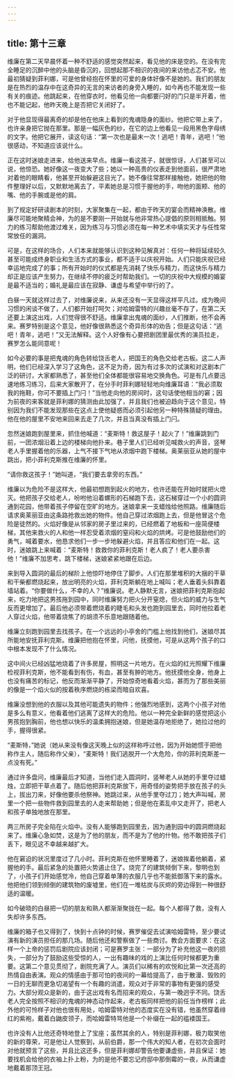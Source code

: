 ```yaml
---
---
---
```

title: 第十三章
---




维廉在第二天早晨怀着一种不舒适的感觉突然起来，看见他的床是空的。在没有完全睡足的沉醉中他的头脑是昏沉的，回想起那不相识的夜间的来访他忐忑不安。他最初猜疑到菲利娜，可是他曾经抱在怀里的可爱的身体好像不是她的。我们的朋友是在热烈的温存中在这奇异的无言的来访者的身旁入睡的，如今再也不能发现一些有关的痕迹。他跳起来，在他穿衣时，他看见他一向都要闩好的门只是半开着，他也不能记起，他昨天晚上是否把它关闭好了。

对于他显现得最离奇的却是他在他床上看到的鬼魂隐身的面纱。他把它带上来了，也许亲身把它抛在那里。那是一幅灰色的纱，在它的边上他看见一段用黑色字母绣的文字。他把它展开，读这句话：“第一次也是最末一次！逃吧！青年，逃吧！”他很感动，不知道应该说什么。

正在这时迷娘走进来，给他送来早点。维廉一看这孩子，就很惊讶，人们甚至可以说，他惊恐。她好像这一夜变大了些；她以一种高贵的仪表走到他面前，很严肃地对着他的眼睛看，他甚至开始躲避这目光了。她不像往常那样接触他，她把他的物件整理好以后，又默默地离去了，平素她总是习惯于握他的手，吻他的面颊、他的嘴、他的手腕或是他的肩。

到了规定好研读剧本的时刻，大家聚集在一起，都由于昨天的宴会而精神涣散。维廉尽可能地聚精会神，为的是不要刚一开始就与他非常热心提倡的原则相抵触。努力的练习帮助他渡过难关，因为练习与习惯必须在每一种艺术中填实天才与任性常常放任的漏洞。

可是，在这样的场合，人们本来就能够认识到这种见解真对：任何一种将延续较久甚至可能成终身职业和生活方式的事业，都不适于以庆祝开始。人们只能庆祝已经幸运地完成了的事；所有开始时的仪式都是先消耗了快乐与精力，而这快乐与精力却正是应该产生努力，在继续不停的疲乏时帮助我们。一切的庆祝中大规模的婚宴是最不适当的；婚礼是最应该在寂静、谦虚与希望中举行的了。

白昼一天就这样过去了，对维廉说来，从来还没有一天显得这样平凡过。成为晚间习惯的闲谈不做了，人们都开始打呵欠；对哈姆雷特的兴趣丝毫不存了，在第二天还要上演这出戏，人们觉得很不舒适。维廉拿出鬼魂的面纱，人们推断，他不会再来。赛罗特别是这个意见，他好像很熟悉这个奇异形体的劝告；但是这句话：“逃吧！青年，逃吧！”又无法解释。这个人好像有心要把剧团里最优秀的演员拉走，赛罗怎么能同意呢！

如今必要的事是把鬼魂的角色转给饶舌老人，把国王的角色交给老古板。这二人声明，他们已经深入学习了这角色，这不足为奇，因为有过多次的试演和对这剧本广泛的研讨，大家都熟悉了，甚至他们全体都能很容易地交换角色。可是有几点要迅速地练习练习，后来大家散开了，在分手时菲利娜轻轻地向维廉耳语：“我必须取我的拖鞋，你可不要插上门闩！”当他走向他的房间时，这句话使他相当的窘；因为前夜的来客就是菲利娜的猜测由此加强了，并且我们也被迫趋向于这个意见，特别因为我们不能发现那些在这点上使他疑惑而必须引起他另一种特殊猜疑的理由。他在他的屋里不安地来回来去走了几次，并且当真没有插上门闩。

忽然迷娘跑到屋里来，抓住他喊道：“麦斯特！救这屋子！起火了！”维廉跳到门前，一团浓烟沿着上边的楼梯向他扑来。巷子里人们已经听见喊救火的声音，竖琴老人手里握着他的乐器，上气不接下气地从浓烟中跑下楼梯。奥莱丽亚从她的屋中跳出，把小菲利克斯推在维廉的怀里。

“请你救这孩子！”她叫道，“我们要去拿旁的东西。”

维廉以为危险不是这样大，他最初想跑到起火的地方，也许还能在开始时就把火熄灭。他把孩子交给老人，吩咐他沿着螺形的石梯跑下去，这石梯穿过一个小的圆洞通到花园，他带着孩子停留在空旷的地方。迷娘拿来一支蜡烛给他照路。维廉随后请求奥莱丽亚由这条路抢救出她的物件。他自己穿过浓烟跑上去，但是他冒这个危险是徒然的。火焰好像是从邻家的房子里过来的，已经燃着了地板和一座简便楼梯，其他来救火的人和他一样忍受着浓烟的窒闷和火焰的烘烤。可是他鼓励他们的勇气，喊着要水，他恳求他们一步一步地躲避火焰，并且答应和他们在一起。这时，迷娘跳上来喊着：“麦斯特！救救你的菲利克斯！老人疯了！老人要杀害他！”维廉不加思考，跳下楼梯，迷娘紧紧地跟在后边。

来到导入圆洞的最后的梯阶上他惊吓地停住了脚步。人们在那里堆积的大捆的干草和干柴都燃烧起来，放出明亮的火焰，菲利克斯躺在地上喊叫；老人垂着头斜靠着墙站着。“你要做什么，不幸的人？”维廉说。老人静默无言，迷娘把菲利克斯抱起来，吃力地把这男孩拖到园中，同时维廉努力把火分开窒熄，但火焰的威力与生气反而更增加了。最后他必须带着燃烧着的睫毛和头发也跑到园里去，同时他拉着老人穿过火焰，他带着烧焦了的胡须不乐意地跟随着他。

维廉立刻跑到园里去找孩子。在一个远远的小亭舍的门槛上他找到他们，迷娘尽其所能地安抚菲利克斯。维廉把他抱在怀里，问他，抚摸他，可是从这两个孩子的口中根本发现不了什么情况。

这中间火已经凶猛地烧着了许多房屋，照明这一片地方。在火焰的红光照耀下维廉检视菲利克斯，他不能看到有伤，有血，甚至有肿的地方。他抚摸他全身，他身上也没有痛苦的标记，他反而渐渐平静了，开始惊奇地看着火焰，甚而为了那些美丽的像是一个焰火似的按着秩序燃烧的栋梁而暗自欢喜。

维廉没想到他的衣服以及其他可能遗失的物件；他强烈地感到，这两个小孩子对他是多么有意义，他看着他们逃离了这样大的危险。他以一种完全新鲜的感觉把这小男孩抱到胸前，他也想以快乐的温柔拥抱迷娘，但是她温存地拒绝了，她拉过他的手，握得很紧。

“麦斯特，”她说（她从来没有像这天晚上似的这样称呼过他，因为开始她惯于把他称作主人，随后称作父亲），“麦斯特！我们逃脱开一个大危险，你的菲利克斯差一点没有死。”

通过许多盘问，维廉最后才知道，当他们走入圆洞时，竖琴老人从她的手里夺过蜡烛，立即把干草点着了。随后他把菲利克斯放下，用奇怪的姿势把手放在孩子的头上，拔出刀来，好像他要杀他祭神。她跳过来，从他手里夺过刀；她大声叫喊，房里一个把一些物件救到园里去的人走来帮助她；但是他在紊乱中又走开了，把老人和孩子单独地放在那里。

两三所房子完全陷在火焰中。没有人能够跑到园里去，因为通到园中的圆洞燃烧起来了。维廉心急如焚，这是为了他的朋友，而不是为了他的什物。他不敢把孩子们丢下，眼见这不幸越来越扩大。

他在窘迫的状况里度过了几小时。菲利克斯在他怀里睡着了，迷娘挨着他躺着，紧握他的手。最后紧急的处置把火势遏止住了。烧完了的建筑倾倒下来，黎明也到了，小孩子们开始感觉冷，他自己穿着单薄的衣服几乎也不能抵御落下来的露水。他把他们领到倾倒的建筑物的废墟里，他们在一堆枯炭与灰烬的旁边得到一种很舒适的温暖。

如今破晓的白昼把一切的朋友和熟人都渐渐聚拢在一起。每个人都得了救，没有人失却许多东西。

维廉的箱子也又得到了，快到十点钟的时候，赛罗催促去试演哈姆雷特，至少要试演有新的演员担任的那几场。随后他还和警察做了一些商讨。教会方面要求：在这样一个上帝的惩罚后剧院应该封闭；可是赛罗主张：一部分为了补充他这一夜的损失，一部分为了鼓励这些受惊的人，一出有趣味的戏的上演比任何时候都更为重要。这第二个意见贯彻了，剧院充满了人。演员们以稀有的欢悦和比第一次还高的热情自由表演。观众的情感由于那可怕的夜间的一幕给提高了，由于散漫、毁败的一日的无聊而更急切渴望有一个有趣的消遣，观众对于非常的事物有更强的感受力。大部分观众是新的，由于这出戏有名而招来的观众，与第一晚迥乎不同。饶舌老人完全按照不相识的鬼魂的神态动作起来，老古板同样把他的前任当作榜样；此外他的可怜样子对他也很有用处，哈姆雷特对他的态度实在没有错，他虽然穿着绯红的紫袍，戴着白鼬皮领子，而哈姆雷特骂他是一个补缀在一起的褴褛国王。

也许没有人比他还奇特地登上了宝座；虽然其余的人，特别是菲利娜，极力取笑他的新的尊荣，可是他让人觉察到，从前伯爵，那一个伟大的知人者，在初次会面时对他就预言了这些，并且比这还多，但是菲利娜却警告他要谦虚些，并且保证：她要找机会给他的衣袖上扑上粉，为的是他不要忘记府邸中那倒霉的一夜，从而谦虚地戴着那顶王冠。